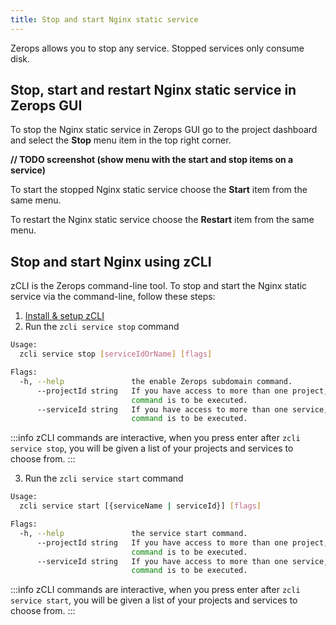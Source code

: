 ```yaml
---
title: Stop and start Nginx static service
---
```


Zerops allows you to stop any service. Stopped services only consume disk.

## Stop, start and restart Nginx static service in Zerops GUI

To stop the Nginx static service in Zerops GUI go to the project dashboard and select the **Stop** menu item in the top right corner.

**// TODO screenshot (show menu with the start and stop items on a service)**

To start the stopped Nginx static service choose the **Start** item from the same menu.

To restart the Nginx static service choose the **Restart** item from the same menu.

## Stop and start Nginx using zCLI

zCLI is the Zerops command-line tool. To stop and start the Nginx static service via the command-line, follow these steps:

1. [Install & setup zCLI](/references/cli)
2. Run the `zcli service stop` command

```sh
Usage:
  zcli service stop [serviceIdOrName] [flags]

Flags:
  -h, --help               the enable Zerops subdomain command.
      --projectId string   If you have access to more than one project, you must specify the project ID for which the
                           command is to be executed.
      --serviceId string   If you have access to more than one service, you must specify the service ID for which the
                           command is to be executed.
```

:::info
zCLI commands are interactive, when you press enter after `zcli service stop`, you will be given a list of your projects and services to choose from.
:::

3. Run the `zcli service start` command

```sh
Usage:
  zcli service start [{serviceName | serviceId}] [flags]

Flags:
  -h, --help               the service start command.
      --projectId string   If you have access to more than one project, you must specify the project ID for which the
                           command is to be executed.
      --serviceId string   If you have access to more than one service, you must specify the service ID for which the
                           command is to be executed.
```

:::info
zCLI commands are interactive, when you press enter after `zcli service start`, you will be given a list of your projects and services to choose from.
:::
